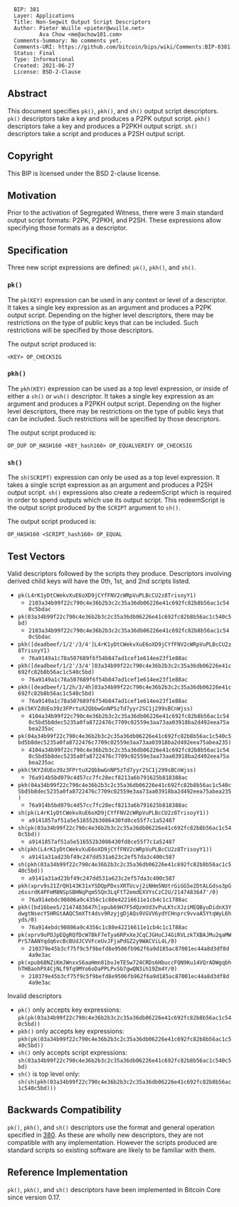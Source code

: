 <pre>
  BIP: 381
  Layer: Applications
  Title: Non-Segwit Output Script Descriptors
  Author: Pieter Wuille <pieter@wuille.net>
          Ava Chow <me@achow101.com>
  Comments-Summary: No comments yet.
  Comments-URI: https://github.com/bitcoin/bips/wiki/Comments:BIP-0381
  Status: Final
  Type: Informational
  Created: 2021-06-27
  License: BSD-2-Clause
</pre>

==Abstract==

This document specifies <tt>pk()</tt>, <tt>pkh()</tt>, and <tt>sh()</tt> output script descriptors.
<tt>pk()</tt> descriptors take a key and produces a P2PK output script.
<tt>pkh()</tt> descriptors take a key and produces a P2PKH output script.
<tt>sh()</tt> descriptors take a script and produces a P2SH output script.

==Copyright==

This BIP is licensed under the BSD 2-clause license.

==Motivation==

Prior to the activation of Segregated Witness, there were 3 main standard output script formats: P2PK, P2PKH, and P2SH.
These expressions allow specifying those formats as a descriptor.

==Specification==

Three new script expressions are defined: <tt>pk()</tt>, <tt>pkh()</tt>, and <tt>sh()</tt>.

===<tt>pk()</tt>===

The <tt>pk(KEY)</tt> expression can be used in any context or level of a descriptor.
It takes a single key expression as an argument and produces a P2PK output script.
Depending on the higher level descriptors, there may be restrictions on the type of public keys that can be included.
Such restrictions will be specified by those descriptors.

The output script produced is:
<pre>
<KEY> OP_CHECKSIG
</pre>

===<tt>pkh()</tt>===

The <tt>pkh(KEY)</tt> expression can be used as a top level expression, or inside of either a <tt>sh()</tt> or <tt>wsh()</tt> descriptor.
It takes a single key expression as an argument and produces a P2PKH output script.
Depending on the higher level descriptors, there may be restrictions on the type of public keys that can be included.
Such restrictions will be specified by those descriptors.

The output script produced is:
<pre>
OP_DUP OP_HASH160 <KEY_hash160> OP_EQUALVERIFY OP_CHECKSIG
</pre>

===<tt>sh()</tt>===

The <tt>sh(SCRIPT)</tt> expression can only be used as a top level expression.
It takes a single script expression as an argument and produces a P2SH output script.
<tt>sh()</tt> expressions also create a redeemScript which is required in order to spend outputs which use its output script.
This redeemScript is the output script produced by the <tt>SCRIPT</tt> argument to <tt>sh()</tt>.

The output script produced is:
<pre>
OP_HASH160 <SCRIPT_hash160> OP_EQUAL
</pre>

==Test Vectors==

Valid descriptors followed by the scripts they produce. Descriptors involving derived child keys will have the 0th, 1st, and 2nd scripts listed.

* <tt>pk(L4rK1yDtCWekvXuE6oXD9jCYfFNV2cWRpVuPLBcCU2z8TrisoyY1)</tt>
** <tt>2103a34b99f22c790c4e36b2b3c2c35a36db06226e41c692fc82b8b56ac1c540c5bdac</tt>
* <tt>pk(03a34b99f22c790c4e36b2b3c2c35a36db06226e41c692fc82b8b56ac1c540c5bd)</tt>
** <tt>2103a34b99f22c790c4e36b2b3c2c35a36db06226e41c692fc82b8b56ac1c540c5bdac</tt>
* <tt>pkh([deadbeef/1/2'/3/4']L4rK1yDtCWekvXuE6oXD9jCYfFNV2cWRpVuPLBcCU2z8TrisoyY1)</tt>
** <tt>76a9149a1c78a507689f6f54b847ad1cef1e614ee23f1e88ac</tt>
* <tt>pkh([deadbeef/1/2'/3/4']03a34b99f22c790c4e36b2b3c2c35a36db06226e41c692fc82b8b56ac1c540c5bd)</tt>
** <tt>76a9149a1c78a507689f6f54b847ad1cef1e614ee23f1e88ac</tt>
* <tt>pkh([deadbeef/1/2h/3/4h]03a34b99f22c790c4e36b2b3c2c35a36db06226e41c692fc82b8b56ac1c540c5bd)</tt>
** <tt>76a9149a1c78a507689f6f54b847ad1cef1e614ee23f1e88ac</tt>
* <tt>pk(5KYZdUEo39z3FPrtuX2QbbwGnNP5zTd7yyr2SC1j299sBCnWjss)</tt>
** <tt>4104a34b99f22c790c4e36b2b3c2c35a36db06226e41c692fc82b8b56ac1c540c5bd5b8dec5235a0fa8722476c7709c02559e3aa73aa03918ba2d492eea75abea235ac</tt>
* <tt>pk(04a34b99f22c790c4e36b2b3c2c35a36db06226e41c692fc82b8b56ac1c540c5bd5b8dec5235a0fa8722476c7709c02559e3aa73aa03918ba2d492eea75abea235)</tt>
** <tt>4104a34b99f22c790c4e36b2b3c2c35a36db06226e41c692fc82b8b56ac1c540c5bd5b8dec5235a0fa8722476c7709c02559e3aa73aa03918ba2d492eea75abea235ac</tt>
* <tt>pkh(5KYZdUEo39z3FPrtuX2QbbwGnNP5zTd7yyr2SC1j299sBCnWjss)</tt>
** <tt>76a914b5bd079c4d57cc7fc28ecf8213a6b791625b818388ac</tt>
* <tt>pkh(04a34b99f22c790c4e36b2b3c2c35a36db06226e41c692fc82b8b56ac1c540c5bd5b8dec5235a0fa8722476c7709c02559e3aa73aa03918ba2d492eea75abea235)</tt>
** <tt>76a914b5bd079c4d57cc7fc28ecf8213a6b791625b818388ac</tt>
* <tt>sh(pk(L4rK1yDtCWekvXuE6oXD9jCYfFNV2cWRpVuPLBcCU2z8TrisoyY1))</tt>
** <tt>a9141857af51a5e516552b3086430fd8ce55f7c1a52487</tt>
* <tt>sh(pk(03a34b99f22c790c4e36b2b3c2c35a36db06226e41c692fc82b8b56ac1c540c5bd))</tt>
** <tt>a9141857af51a5e516552b3086430fd8ce55f7c1a52487</tt>
* <tt>sh(pkh(L4rK1yDtCWekvXuE6oXD9jCYfFNV2cWRpVuPLBcCU2z8TrisoyY1))</tt>
** <tt>a9141a31ad23bf49c247dd531a623c2ef57da3c400c587</tt>
* <tt>sh(pkh(03a34b99f22c790c4e36b2b3c2c35a36db06226e41c692fc82b8b56ac1c540c5bd))</tt>
** <tt>a9141a31ad23bf49c247dd531a623c2ef57da3c400c587</tt>
* <tt>pkh(xprv9s21ZrQH143K31xYSDQpPDxsXRTUcvj2iNHm5NUtrGiGG5e2DtALGdso3pGz6ssrdK4PFmM8NSpSBHNqPqm55Qn3LqFtT2emdEXVYsCzC2U/2147483647'/0)</tt>
** <tt>76a914ebdc90806a9c4356c1c88e42216611e1cb4c1c1788ac</tt>
* <tt>pkh([bd16bee5/2147483647h]xpub69H7F5dQzmVd3vPuLKtcXJziMEQByuDidnX3YdwgtNsecY5HRGtAAQC5mXTt4dsv9RzyjgDjAQs9VGVV6ydYCHnprc9vvaA5YtqWyL6hyds/0)</tt>
** <tt>76a914ebdc90806a9c4356c1c88e42216611e1cb4c1c1788ac</tt>
* <tt>pk(xprv9uPDJpEQgRQfDcW7BkF7eTya6RPxXeJCqCJGHuCJ4GiRVLzkTXBAJMu2qaMWPrS7AANYqdq6vcBcBUdJCVVFceUvJFjaPdGZ2y9WACViL4L/0)</tt>
** <tt>210379e45b3cf75f9c5f9befd8e9506fb962f6a9d185ac87001ec44a8d3df8d4a9e3ac</tt>
* <tt>pk(xpub68NZiKmJWnxxS6aaHmn81bvJeTESw724CRDs6HbuccFQN9Ku14VQrADWgqbhhTHBaohPX4CjNLf9fq9MYo6oDaPPLPxSb7gwQN3ih19Zm4Y/0)</tt>
** <tt>210379e45b3cf75f9c5f9befd8e9506fb962f6a9d185ac87001ec44a8d3df8d4a9e3ac</tt>

Invalid descriptors

* <tt>pk()</tt> only accepts key expressions: <tt>pk(pk(03a34b99f22c790c4e36b2b3c2c35a36db06226e41c692fc82b8b56ac1c540c5bd))</tt>
* <tt>pkh()</tt> only accepts key expressions: <tt>pkh(pk(03a34b99f22c790c4e36b2b3c2c35a36db06226e41c692fc82b8b56ac1c540c5bd))</tt>
* <tt>sh()</tt> only accepts script expressions: <tt>sh(03a34b99f22c790c4e36b2b3c2c35a36db06226e41c692fc82b8b56ac1c540c5bd)</tt>
* <tt>sh()</tt> is top level only: <tt>sh(sh(pkh(03a34b99f22c790c4e36b2b3c2c35a36db06226e41c692fc82b8b56ac1c540c5bd)))</tt>

==Backwards Compatibility==

<tt>pk()</tt>, <tt>pkh()</tt>, and <tt>sh()</tt> descriptors use the format and general operation specified in [[bip-0380.mediawiki|380]].
As these are wholly new descriptors, they are not compatible with any implementation.
However the scripts produced are standard scripts so existing software are likely to be familiar with them.

==Reference Implementation==

<tt>pk()</tt>, <tt>pkh()</tt>, and <tt>sh()</tt> descriptors have been implemented in Bitcoin Core since version 0.17.
